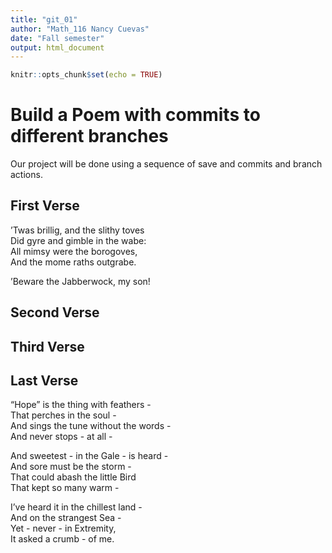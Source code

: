 ```yaml
---
title: "git_01"
author: "Math_116 Nancy Cuevas"
date: "Fall semester"
output: html_document
---
```


```r
knitr::opts_chunk$set(echo = TRUE)
```
# Build a Poem with commits to different branches
Our project will be done using a sequence of save and commits and branch actions.
<!-- Do not modify or change any text in "!--" bracketed areas such as this --- these are instructions to
you, if you change any of this the git program will notice it and compromise your git merging strategy !-->

## First Verse 
<!--Put the first five lines of a poem by Lewis Carrol in this section!-->

’Twas brillig, and the slithy toves  
Did gyre and gimble in the wabe:  
All mimsy were the borogoves,  
And the mome raths outgrabe.  

’Beware the Jabberwock, my son!  
  
## Second Verse
<!--Put the first five lines of a poem by Robert Frost here!-->

## Third Verse
<!--Put the first two verses of The Walrus and the Carpenter here!-->

## Last Verse
<!--Put a short poem of your choice 8-20 lines,here!-->
“Hope” is the thing with feathers -  
That perches in the soul -  
And sings the tune without the words -  
And never stops - at all -  

And sweetest - in the Gale - is heard -  
And sore must be the storm -  
That could abash the little Bird  
That kept so many warm -  

I’ve heard it in the chillest land -  
And on the strangest Sea -  
Yet - never - in Extremity,  
It asked a crumb - of me.  

